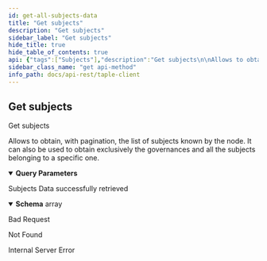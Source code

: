 ```yaml
---
id: get-all-subjects-data
title: "Get subjects"
description: "Get subjects"
sidebar_label: "Get subjects"
hide_title: true
hide_table_of_contents: true
api: {"tags":["Subjects"],"description":"Get subjects\n\nAllows to obtain, with pagination, the list of subjects known by the node.\nIt can also be used to obtain exclusively the governances and all the subjects belonging to a specific one.","operationId":"Get All Subjects Data","parameters":[{"name":"subject_type","in":"query","description":"Type of subjects requested (possibilities: all, governances)","required":false,"schema":{"type":"string","nullable":true}},{"name":"governanceid","in":"query","description":"Governance id of subjects requested","required":false,"schema":{"type":"string","nullable":true}},{"name":"from","in":"query","description":"Identifier of the initial subject to be considered in pagination","required":false,"schema":{"type":"string","nullable":true}},{"name":"quantity","in":"query","description":"Quantity of subjects requested","required":false,"schema":{"type":"integer","nullable":true}}],"responses":{"200":{"description":"Subjects Data successfully retrieved","content":{"application/json":{"schema":{"type":"array","items":{"type":"object","required":["subject_id","governance_id","sn","public_key","namespace","name","schema_id","owner","creator","properties","active"],"properties":{"active":{"type":"boolean","description":"Indicates if the subject is active or not"},"creator":{"type":"string","description":"Subject creator identifier"},"governance_id":{"type":"string","description":"Governance identifier"},"name":{"type":"string","description":"The name of the subject."},"namespace":{"type":"string","description":"Namespace of the subject"},"owner":{"type":"string","description":"Subject owner identifier"},"properties":{"description":"Current status of the subject"},"public_key":{"type":"string","description":"Public key of the subject"},"schema_id":{"type":"string","description":"Identifier of the schema used by the subject and defined in associated governance"},"sn":{"type":"integer","format":"int64","description":"Current sequence number of the subject","minimum":0},"subject_id":{"type":"string","description":"Subject identifier"}}}},"example":[{"active":true,"creator":"EbwR0yYrCYpTzlN5i5GX_MtAbKRw5y2euv3TqiTgwggs","governance_id":"","name":"Wine_Producers_Organization","namespace":"","owner":"EbwR0yYrCYpTzlN5i5GX_MtAbKRw5y2euv3TqiTgwggs","properties":{"members":[],"policies":[{"approve":{"quorum":"MAJORITY"},"evaluate":{"quorum":"MAJORITY"},"id":"governance","validate":{"quorum":"MAJORITY"}}],"roles":[],"schemas":[]},"public_key":"E0gaiDcPRVmYLUGbseHmBk2_2H-FAlSgaO6ZMOXhh4Gs","schema_id":"governance","sn":0,"subject_id":"JoifaSpfenD2bEPeBLvUTWh30brm4tKcvdW8exQnkGoQ"}]}}},"400":{"description":"Bad Request"},"404":{"description":"Not Found"},"500":{"description":"Internal Server Error"}},"method":"get","path":"/api/subjects","security":[],"info":{"title":"taple-client","description":"","contact":{"name":"Open Canarias S.L.","email":"taple@opencanarias.com"},"license":{"name":"AGPL-3.0-only","url":"https://raw.githubusercontent.com/opencanarias/taple-client/main/LICENSE"},"version":"0.3.0-dev"},"postman":{"name":"Get subjects","description":{"content":"Get subjects\n\nAllows to obtain, with pagination, the list of subjects known by the node.\nIt can also be used to obtain exclusively the governances and all the subjects belonging to a specific one.","type":"text/plain"},"url":{"path":["api","subjects"],"host":["{{baseUrl}}"],"query":[{"disabled":false,"description":{"content":"Type of subjects requested (possibilities: all, governances)","type":"text/plain"},"key":"subject_type","value":""},{"disabled":false,"description":{"content":"Governance id of subjects requested","type":"text/plain"},"key":"governanceid","value":""},{"disabled":false,"description":{"content":"Identifier of the initial subject to be considered in pagination","type":"text/plain"},"key":"from","value":""},{"disabled":false,"description":{"content":"Quantity of subjects requested","type":"text/plain"},"key":"quantity","value":""}],"variable":[]},"header":[{"key":"Accept","value":"application/json"}],"method":"GET"}}
sidebar_class_name: "get api-method"
info_path: docs/api-rest/taple-client
---
```



## Get subjects



Get subjects

Allows to obtain, with pagination, the list of subjects known by the node.
It can also be used to obtain exclusively the governances and all the subjects belonging to a specific one.

<details style={{"marginBottom":"1rem"}} data-collapsed={false} open={true}><summary style={{}}><strong>Query Parameters</strong></summary><div><ul><ParamsItem className={"paramsItem"} param={{"name":"subject_type","in":"query","description":"Type of subjects requested (possibilities: all, governances)","required":false,"schema":{"type":"string","nullable":true}}}></ParamsItem><ParamsItem className={"paramsItem"} param={{"name":"governanceid","in":"query","description":"Governance id of subjects requested","required":false,"schema":{"type":"string","nullable":true}}}></ParamsItem><ParamsItem className={"paramsItem"} param={{"name":"from","in":"query","description":"Identifier of the initial subject to be considered in pagination","required":false,"schema":{"type":"string","nullable":true}}}></ParamsItem><ParamsItem className={"paramsItem"} param={{"name":"quantity","in":"query","description":"Quantity of subjects requested","required":false,"schema":{"type":"integer","nullable":true}}}></ParamsItem></ul></div></details><div><ApiTabs><TabItem label={"200"} value={"200"}><div>

Subjects Data successfully retrieved

</div><div><MimeTabs schemaType={"response"}><TabItem label={"application/json"} value={"application/json"}><SchemaTabs><TabItem label={"Schema"} value={"Schema"}><details style={{}} data-collapsed={false} open={true}><summary style={{"textAlign":"left"}}><strong>Schema</strong><span style={{"opacity":"0.6"}}> array</span></summary><div style={{"textAlign":"left","marginLeft":"1rem"}}></div><ul style={{"marginLeft":"1rem"}}><SchemaItem collapsible={false} name={"active"} required={false} schemaDescription={"Indicates if the subject is active or not"} schemaName={"boolean"} qualifierMessage={undefined} defaultValue={undefined}></SchemaItem><SchemaItem collapsible={false} name={"creator"} required={false} schemaDescription={"Subject creator identifier"} schemaName={"string"} qualifierMessage={undefined} defaultValue={undefined}></SchemaItem><SchemaItem collapsible={false} name={"governance_id"} required={false} schemaDescription={"Governance identifier"} schemaName={"string"} qualifierMessage={undefined} defaultValue={undefined}></SchemaItem><SchemaItem collapsible={false} name={"name"} required={false} schemaDescription={"The name of the subject."} schemaName={"string"} qualifierMessage={undefined} defaultValue={undefined}></SchemaItem><SchemaItem collapsible={false} name={"namespace"} required={false} schemaDescription={"Namespace of the subject"} schemaName={"string"} qualifierMessage={undefined} defaultValue={undefined}></SchemaItem><SchemaItem collapsible={false} name={"owner"} required={false} schemaDescription={"Subject owner identifier"} schemaName={"string"} qualifierMessage={undefined} defaultValue={undefined}></SchemaItem><SchemaItem collapsible={false} name={"properties"} required={false} schemaDescription={"Current status of the subject"} schemaName={""} qualifierMessage={undefined} defaultValue={undefined}></SchemaItem><SchemaItem collapsible={false} name={"public_key"} required={false} schemaDescription={"Public key of the subject"} schemaName={"string"} qualifierMessage={undefined} defaultValue={undefined}></SchemaItem><SchemaItem collapsible={false} name={"schema_id"} required={false} schemaDescription={"Identifier of the schema used by the subject and defined in associated governance"} schemaName={"string"} qualifierMessage={undefined} defaultValue={undefined}></SchemaItem><SchemaItem collapsible={false} name={"sn"} required={false} schemaDescription={"Current sequence number of the subject"} schemaName={"int64"} qualifierMessage={undefined} defaultValue={undefined}></SchemaItem><SchemaItem collapsible={false} name={"subject_id"} required={false} schemaDescription={"Subject identifier"} schemaName={"string"} qualifierMessage={undefined} defaultValue={undefined}></SchemaItem></ul></details></TabItem><TabItem label={"Example (from schema)"} value={"Example (from schema)"}><ResponseSamples responseExample={"[\n  {\n    \"active\": true,\n    \"creator\": \"string\",\n    \"governance_id\": \"string\",\n    \"name\": \"string\",\n    \"namespace\": \"string\",\n    \"owner\": \"string\",\n    \"public_key\": \"string\",\n    \"schema_id\": \"string\",\n    \"sn\": 0,\n    \"subject_id\": \"string\"\n  }\n]"} language={"json"}></ResponseSamples></TabItem><TabItem label={"Example"} value={"Example"}><ResponseSamples responseExample={"[\n  {\n    \"active\": true,\n    \"creator\": \"EbwR0yYrCYpTzlN5i5GX_MtAbKRw5y2euv3TqiTgwggs\",\n    \"governance_id\": \"\",\n    \"name\": \"Wine_Producers_Organization\",\n    \"namespace\": \"\",\n    \"owner\": \"EbwR0yYrCYpTzlN5i5GX_MtAbKRw5y2euv3TqiTgwggs\",\n    \"properties\": {\n      \"members\": [],\n      \"policies\": [\n        {\n          \"approve\": {\n            \"quorum\": \"MAJORITY\"\n          },\n          \"evaluate\": {\n            \"quorum\": \"MAJORITY\"\n          },\n          \"id\": \"governance\",\n          \"validate\": {\n            \"quorum\": \"MAJORITY\"\n          }\n        }\n      ],\n      \"roles\": [],\n      \"schemas\": []\n    },\n    \"public_key\": \"E0gaiDcPRVmYLUGbseHmBk2_2H-FAlSgaO6ZMOXhh4Gs\",\n    \"schema_id\": \"governance\",\n    \"sn\": 0,\n    \"subject_id\": \"JoifaSpfenD2bEPeBLvUTWh30brm4tKcvdW8exQnkGoQ\"\n  }\n]"} language={"json"}></ResponseSamples></TabItem></SchemaTabs></TabItem></MimeTabs></div></TabItem><TabItem label={"400"} value={"400"}><div>

Bad Request

</div><div></div></TabItem><TabItem label={"404"} value={"404"}><div>

Not Found

</div><div></div></TabItem><TabItem label={"500"} value={"500"}><div>

Internal Server Error

</div><div></div></TabItem></ApiTabs></div>
      
